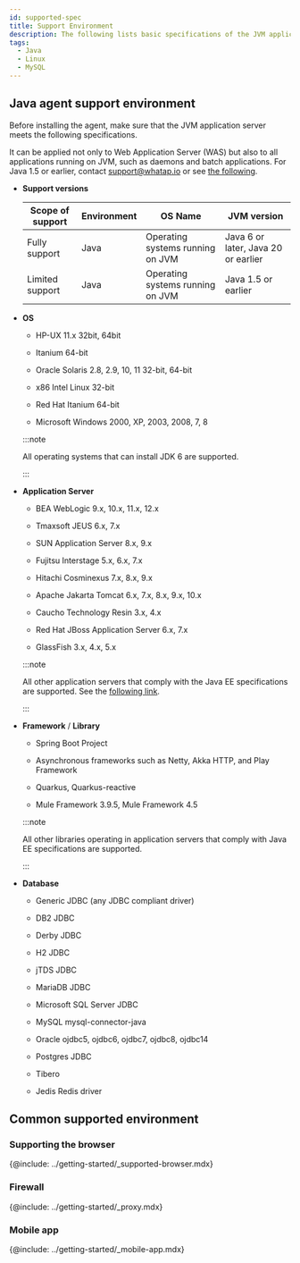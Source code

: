 ```yaml
---
id: supported-spec
title: Support Environment
description: The following lists basic specifications of the JVM application server on which the WhaTap monitoring service operates.
tags:
  - Java
  - Linux
  - MySQL
---
```


## Java agent support environment

Before installing the agent, make sure that the JVM application server meets the following specifications.

It can be applied not only to Web Application Server (WAS) but also to all applications running on JVM, such as daemons and batch applications. For Java 1.5 or earlier, contact support@whatap.io or see [the following](add-jvm-opt/java-under-ver).

-   **Support versions**

    | Scope of support        | Environment | OS Name                          | JVM version                         |
    | ----------------------- | ----------- | -------------------------------- | ----------------------------------- |
    | Fully support           | Java        | Operating systems running on JVM | Java 6 or later, Java 20 or earlier |
    | Limited support         | Java        | Operating systems running on JVM | Java 1.5 or earlier                 |

-   **OS**

    -   HP-UX 11.x 32bit, 64bit

    -   Itanium 64-bit

    -   Oracle Solaris 2.8, 2.9, 10, 11 32-bit, 64-bit

    -   x86 Intel Linux 32-bit

    -   Red Hat Itanium 64-bit

    -   Microsoft Windows 2000, XP, 2003, 2008, 7, 8

    :::note

    All operating systems that can install JDK 6 are supported.

    :::

-   **Application Server**

    -   BEA WebLogic 9.x, 10.x, 11.x, 12.x

    -   Tmaxsoft JEUS 6.x, 7.x

    -   SUN Application Server 8.x, 9.x

    -   Fujitsu Interstage 5.x, 6.x, 7.x

    -   Hitachi Cosminexus 7.x, 8.x, 9.x

    -   Apache Jakarta Tomcat 6.x, 7.x, 8.x, 9.x, 10.x

    -   Caucho Technology Resin 3.x, 4.x

    -   Red Hat JBoss Application Server 6.x, 7.x

    -   GlassFish 3.x, 4.x, 5.x

    :::note

    All other application servers that comply with the Java EE specifications are supported. See the [following link](https://www.oracle.com/technetwork/java/javaee/overview/compatibility-jsp-136984.html).

    :::

-   **Framework** / **Library**

    -   Spring Boot Project

    -   Asynchronous frameworks such as Netty, Akka HTTP, and Play Framework

    -   Quarkus, Quarkus-reactive

    -   Mule Framework 3.9.5, Mule Framework 4.5

    :::note

    All other libraries operating in application servers that comply with Java EE specifications are supported.

    :::

-   **Database**

    -   Generic JDBC (any JDBC compliant driver)

    -   DB2 JDBC

    -   Derby JDBC

    -   H2 JDBC

    -   jTDS JDBC

    -   MariaDB JDBC

    -   Microsoft SQL Server JDBC

    -   MySQL mysql-connector-java

    -   Oracle ojdbc5, ojdbc6, ojdbc7, ojdbc8, ojdbc14

    -   Postgres JDBC

    -   Tibero

    -   Jedis Redis driver

## Common supported environment

### Supporting the browser

{@include: ../getting-started/_supported-browser.mdx}  

### Firewall

{@include: ../getting-started/_proxy.mdx} 

### Mobile app

{@include: ../getting-started/_mobile-app.mdx}  
